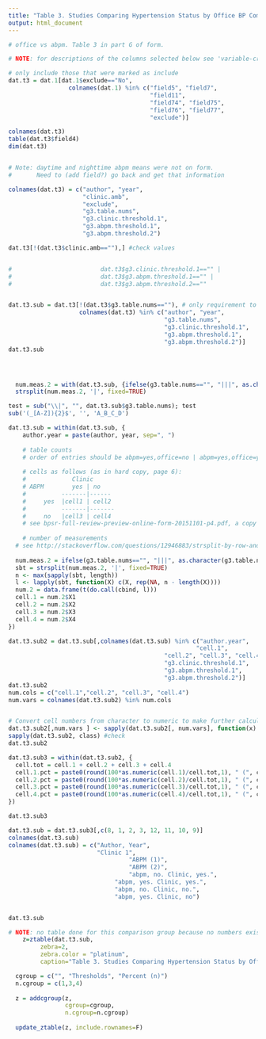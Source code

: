 ```yaml
---
title: "Table 3. Studies Comparing Hypertension Status by Office BP Compared to Hypertension Status by Ambulatory BP Monitoring"
output: html_document
---
```



```r

# office vs abpm. Table 3 in part G of form.

# NOTE: for descriptions of the columns selected below see 'variable-crosswalk.csv'

# only include those that were marked as include
dat.t3 = dat.1[dat.1$exclude=="No",
                 colnames(dat.1) %in% c("field5", "field7",
                                        "field11",
                                        "field74", "field75",
                                        "field76", "field77",
                                        "exclude")]

colnames(dat.t3)
table(dat.t3$field4)
dim(dat.t3)


# Note: daytime and nighttime abpm means were not on form.
#       Need to (add field?) go back and get that information

colnames(dat.t3) = c("author", "year", 
                     "clinic.amb",
                     "exclude",
                     "g3.table.nums", 
                     "g3.clinic.threshold.1",
                     "g3.abpm.threshold.1",
                     "g3.abpm.threshold.2")

dat.t3[!(dat.t3$clinic.amb==""),] #check values


#                         dat.t3$g3.clinic.threshold.1=="" |
#                         dat.t3$g3.abpm.threshold.1=="" |
#                         dat.t3$g3.abpm.threshold.2==""


dat.t3.sub = dat.t3[!(dat.t3$g3.table.nums==""), # only requirement to include for this table is if counts are included (will skip requirement that there are thresholds (code commented out above))
                    colnames(dat.t3) %in% c("author", "year",
                                            "g3.table.nums",
                                            "g3.clinic.threshold.1",
                                            "g3.abpm.threshold.1",
                                            "g3.abpm.threshold.2")]
dat.t3.sub




  num.meas.2 = with(dat.t3.sub, {ifelse(g3.table.nums=="", "|||", as.character(g3.table.nums))})
  strsplit(num.meas.2, '|', fixed=TRUE)

test = sub("\\|", "", dat.t3.sub$g3.table.nums); test
sub('(_[A-Z]){2}$', '', 'A_B_C_D')

dat.t3.sub = within(dat.t3.sub, {
    author.year = paste(author, year, sep=", ")
    
    # table counts
    # order of entries should be abpm=yes,office=no | abpm=yes,office=yes | abpm=no, office=no | abpm=no,office=yes
    
    # cells as follows (as in hard copy, page 6):
    #             Clinic
    # ABPM        yes | no
    #          -------|------
    #     yes  |cell1 | cell2
    #          -------|-------
    #     no   |cell3 | cell4 
    # see bpsr-full-review-preview-online-form-20151101-p4.pdf, a copy of the online form
    
    # number of measurements
  # see http://stackoverflow.com/questions/12946883/strsplit-by-row-and-distribute-results-by-column-in-data-frame
  
  num.meas.2 = ifelse(g3.table.nums=="", "|||", as.character(g3.table.nums))
  sbt = strsplit(num.meas.2, '|', fixed=TRUE)
  n <- max(sapply(sbt, length))
  l <- lapply(sbt, function(X) c(X, rep(NA, n - length(X))))
  num.2 = data.frame(t(do.call(cbind, l)))
  cell.1 = num.2$X1
  cell.2 = num.2$X2
  cell.3 = num.2$X3
  cell.4 = num.2$X4
})

dat.t3.sub2 = dat.t3.sub[,colnames(dat.t3.sub) %in% c("author.year", 
                                                     "cell.1",
                                            "cell.2", "cell.3", "cell.4",  
                                            "g3.clinic.threshold.1",
                                            "g3.abpm.threshold.1",
                                            "g3.abpm.threshold.2")]
dat.t3.sub2
num.cols = c("cell.1","cell.2", "cell.3", "cell.4")
num.vars = colnames(dat.t3.sub2) %in% num.cols


# Convert cell numbers from character to numeric to make further calculations easier
dat.t3.sub2[,num.vars ] <- sapply(dat.t3.sub2[, num.vars], function(x) {as.numeric(as.character(x))})
sapply(dat.t3.sub2, class) #check
dat.t3.sub2

dat.t3.sub3 = within(dat.t3.sub2, {
  cell.tot = cell.1 + cell.2 + cell.3 + cell.4
  cell.1.pct = paste0(round(100*as.numeric(cell.1)/cell.tot,1), " (", cell.1, ")")
  cell.2.pct = paste0(round(100*as.numeric(cell.2)/cell.tot,1), " (", cell.2, ")")
  cell.3.pct = paste0(round(100*as.numeric(cell.3)/cell.tot,1), " (", cell.3, ")")
  cell.4.pct = paste0(round(100*as.numeric(cell.4)/cell.tot,1), " (", cell.4, ")")
})

dat.t3.sub3 

dat.t3.sub = dat.t3.sub3[,c(8, 1, 2, 3, 12, 11, 10, 9)]
colnames(dat.t3.sub)
colnames(dat.t3.sub) = c("Author, Year",
                         "Clinic 1",
                                  "ABPM (1)",
                                  "ABPM (2)",
                                  "abpm, no. Clinic, yes.",
                              "abpm, yes. Clinic, yes.",
                              "abpm, no. Clinic, no.", 
                              "abpm, yes. Clinic, no")


dat.t3.sub

```


```r
# NOTE: no table done for this comparison group because no numbers exist for this particular table.
    z=ztable(dat.t3.sub,
         zebra=2,
         zebra.color = "platinum",
         caption="Table 3. Studies Comparing Hypertension Status by Office BP Compared to Hypertension Status by Ambulatory BP Monitoring")

  cgroup = c("", "Thresholds", "Percent (n)")
  n.cgroup = c(1,3,4)
  
  z = addcgroup(z, 
                cgroup=cgroup, 
                n.cgroup=n.cgroup)
  
  update_ztable(z, include.rownames=F)
  
```
